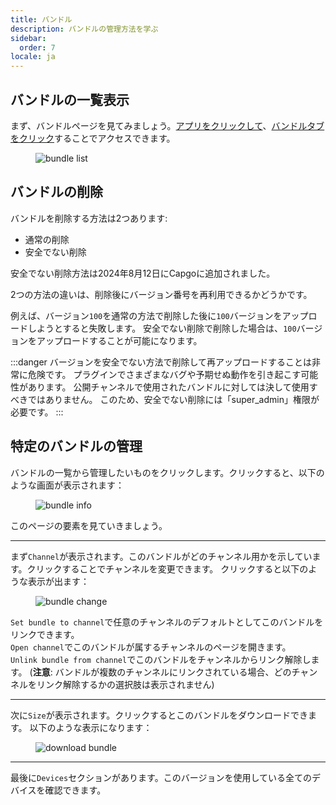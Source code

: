 ```yaml
---
title: バンドル
description: バンドルの管理方法を学ぶ
sidebar:
  order: 7
locale: ja
---
```


## バンドルの一覧表示

まず、バンドルページを見てみましょう。[アプリをクリックして](/docs/webapp/main-page)、[バンドルタブをクリック](/docs/webapp/main-app-page)することでアクセスできます。

<figure><img style="margin-left: auto; margin-right: auto" src="/bundleswebp" alt="bundle list" /><figcaption></figcaption></figure>

## バンドルの削除

バンドルを削除する方法は2つあります:

 - 通常の削除
 - 安全でない削除

安全でない削除方法は2024年8月12日にCapgoに追加されました。

2つの方法の違いは、削除後にバージョン番号を再利用できるかどうかです。

例えば、バージョン`100`を通常の方法で削除した後に`100`バージョンをアップロードしようとすると失敗します。
安全でない削除で削除した場合は、`100`バージョンをアップロードすることが可能になります。

:::danger
バージョンを安全でない方法で削除して再アップロードすることは非常に危険です。
プラグインでさまざまなバグや予期せぬ動作を引き起こす可能性があります。
公開チャンネルで使用されたバンドルに対しては決して使用すべきではありません。
このため、安全でない削除には「super_admin」権限が必要です。
:::

## 特定のバンドルの管理

バンドルの一覧から管理したいものをクリックします。クリックすると、以下のような画面が表示されます：

<figure><img style="margin-left: auto; margin-right: auto" src="/bundle-infowebp" alt="bundle info" /><figcaption></figcaption></figure>

このページの要素を見ていきましょう。

---

まず`Channel`が表示されます。このバンドルがどのチャンネル用かを示しています。クリックすることでチャンネルを変更できます。
クリックすると以下のような表示が出ます：

<figure><img style="margin-left: auto; margin-right: auto" src="/bundle-changewebp" alt="bundle change" /><figcaption></figcaption></figure>

`Set bundle to channel`で任意のチャンネルのデフォルトとしてこのバンドルをリンクできます。\
`Open channel`でこのバンドルが属するチャンネルのページを開きます。\
`Unlink bundle from channel`でこのバンドルをチャンネルからリンク解除します。
(**注意**: バンドルが複数のチャンネルにリンクされている場合、どのチャンネルをリンク解除するかの選択肢は表示されません)

---

次に`Size`が表示されます。クリックするとこのバンドルをダウンロードできます。
以下のような表示になります：
<figure><img style="margin-left: auto; margin-right: auto" src="/download-bundlewebp" alt="download bundle" /><figcaption></figcaption></figure>

---

最後に`Devices`セクションがあります。このバージョンを使用している全てのデバイスを確認できます。